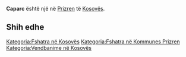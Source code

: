 {{Fshat në 
 | Emri                = Caparc
 | EmriAlt                = 
 | NAME_SHORT_FORM=      
 | NAME_GENERIC=      
 | NAME_SORT_NAME_RO=      CAPARC
 | FULL_NAME_RO = Caparc
 | FULL_NAME_ND_RO=Caparc
 | SORT_NAME_RG=CAPARC
 | FULL_NAME_RG=Caparc
 | FULL_NAME_ND_RG=Caparc
 | SRP_NAME_SHORT_FORM=      
 | SRP_NAME_GENERIC=      
 | SRP_NAME_SORT_NAME_RO=      
 | SRP_FULL_NAME_RO = 
 | SRP_FULL_NAME_ND_RO=
 | SRP_SORT_NAME_RG=
 | SRP_FULL_NAME_RG=
 | SRP_FULL_NAME_ND_RG=
 | Emri (Rasa dhanore) = 
 | Figura              = 
 | Shteti              = Kosovo
 | Komuna              = Prizren
 | Kodi postar         = 
 | Sipërfaqja          = 

 | Popullsia           = 

 | Regj. i popullsisë  = 
 | Dend. e popullsisë  = 
 | Faqja zyrtare       = 
 <!--- Koordinatat ----> 
 | Gjerësia            = 42.285556
 | Gjatësia            = 20.768333
 | Lartësia            = 
}}
'''Caparc''' është një [[]] në [[Prizren]] të [[Kosovës]].

<!-- == Gjeografia == -->
<!-- == Historia == -->
<!-- == Demografia == -->
== Shih edhe ==
{{Komuna Prizren}}
{{Kosovo-Administrata-Cung}}

[[Kategoria:Fshatra në Kosovës]]
[[Kategoria:Fshatra në Kommunes Prizren]]
[[Kategoria:Vendbanime në Kosovës]]